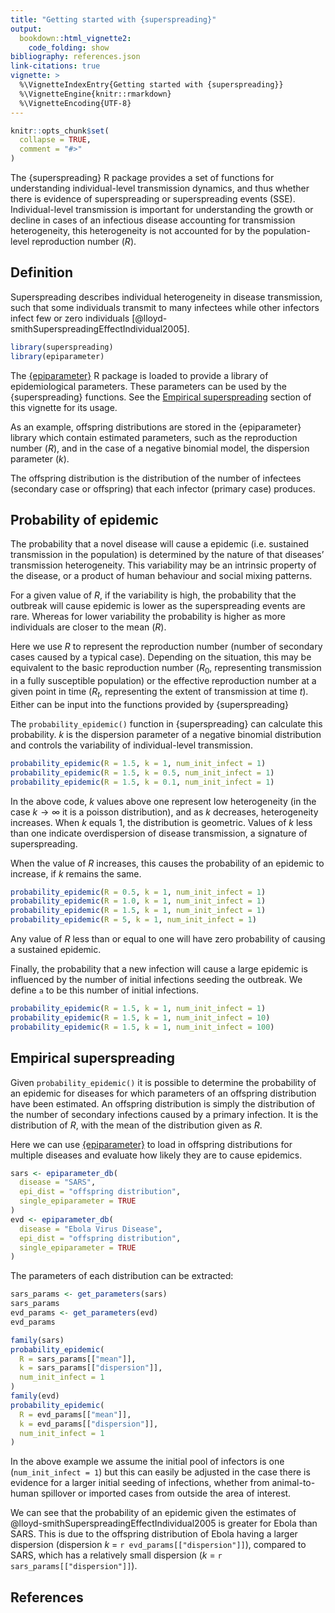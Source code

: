 ```yaml
---
title: "Getting started with {superspreading}"
output: 
  bookdown::html_vignette2:
    code_folding: show
bibliography: references.json
link-citations: true
vignette: >
  %\VignetteIndexEntry{Getting started with {superspreading}}
  %\VignetteEngine{knitr::rmarkdown}
  %\VignetteEncoding{UTF-8}
---
```


```r
knitr::opts_chunk$set(
  collapse = TRUE,
  comment = "#>"
)
```

The {superspreading} R package provides a set of functions for understanding
individual-level transmission dynamics, and thus whether there is evidence of
superspreading or superspreading events (SSE). Individual-level transmission is
important for understanding the growth or decline in cases of an infectious 
disease accounting for transmission heterogeneity, this heterogeneity is not 
accounted for by the population-level reproduction number ($R$).

::: {.alert .alert-info}
## Definition

Superspreading describes individual heterogeneity in disease transmission, such that some individuals transmit to many infectees while other
infectors infect few or zero individuals [@lloyd-smithSuperspreadingEffectIndividual2005].
:::

```r
library(superspreading)
library(epiparameter)
```

::: {.alert .alert-secondary}
The [{epiparameter}](https://github.com/epiverse-trace/epiparameter) R package is loaded to provide a library of epidemiological parameters. These
parameters can be used by the {superspreading} functions. See the [Empirical superspreading] section of this
vignette for its usage.

As an example, offspring distributions are stored in the {epiparameter} library which contain estimated parameters,
such as the reproduction number ($R$), and in the case of a negative binomial model, the dispersion parameter ($k$).

The offspring distribution is the distribution of the number of infectees (secondary case or offspring) that each infector (primary case) produces. 
:::

## Probability of epidemic

The probability that a novel disease will cause a epidemic (i.e. sustained 
transmission in the population) is determined by the nature of that diseases'
transmission heterogeneity. This variability may be an intrinsic property of 
the disease, or a product of human behaviour and social mixing patterns.

For a given value of $R$, if the variability is high, the probability that the outbreak 
will cause epidemic is lower as the superspreading events are rare. Whereas for
lower variability the probability is higher as more individuals are closer to the 
mean ($R$).

::: {.alert .alert-secondary}
Here we use $R$ to represent the reproduction number (number of secondary cases caused by a 
typical case). Depending on the situation, this may be equivalent to the basic reproduction
number ($R_0$, representing transmission in a fully susceptible population) or the effective 
reproduction number at a given point in time ($R_t$, representing the extent of transmission 
at time $t$). Either can be input into the functions provided by {superspreading}
:::

The `probability_epidemic()` function in {superspreading} can calculate
this probability. $k$ is the dispersion parameter of a negative binomial distribution
and controls the variability of individual-level transmission.

```r
probability_epidemic(R = 1.5, k = 1, num_init_infect = 1)
probability_epidemic(R = 1.5, k = 0.5, num_init_infect = 1)
probability_epidemic(R = 1.5, k = 0.1, num_init_infect = 1)
```

In the above code, $k$ values above one represent low heterogeneity (in the case 
$k \rightarrow \infty$ it is a poisson distribution), and as $k$ decreases,
heterogeneity increases. When $k$ equals 1, the distribution is geometric. Values
of $k$ less than one indicate overdispersion of disease transmission, a signature
of superspreading.

When the value of $R$ increases, this causes the probability of an 
epidemic to increase, if $k$ remains the same.

```r
probability_epidemic(R = 0.5, k = 1, num_init_infect = 1)
probability_epidemic(R = 1.0, k = 1, num_init_infect = 1)
probability_epidemic(R = 1.5, k = 1, num_init_infect = 1)
probability_epidemic(R = 5, k = 1, num_init_infect = 1)
```

Any value of $R$ less than or equal to one will have zero probability of causing
a sustained epidemic.

Finally, the probability that a new infection will cause a large epidemic is influenced by the
number of initial infections seeding the outbreak. We define
`a` to be this number of initial infections.

```r
probability_epidemic(R = 1.5, k = 1, num_init_infect = 1)
probability_epidemic(R = 1.5, k = 1, num_init_infect = 10)
probability_epidemic(R = 1.5, k = 1, num_init_infect = 100)
```

## Empirical superspreading

Given `probability_epidemic()` it is possible to determine the probability of 
an epidemic for diseases for which parameters of an offspring distribution have 
been estimated. An offspring distribution is simply the distribution of the 
number of secondary infections caused by a primary infection. It is the distribution
of $R$, with the mean of the distribution given as $R$.

Here we can use [{epiparameter}](https://github.com/epiverse-trace/epiparameter) to load in offspring distributions for multiple 
diseases and evaluate how likely they are to cause epidemics.

```r
sars <- epiparameter_db(
  disease = "SARS",
  epi_dist = "offspring distribution",
  single_epiparameter = TRUE
)
evd <- epiparameter_db(
  disease = "Ebola Virus Disease",
  epi_dist = "offspring distribution",
  single_epiparameter = TRUE
)
```

The parameters of each distribution can be extracted:

```r
sars_params <- get_parameters(sars)
sars_params
evd_params <- get_parameters(evd)
evd_params
```

```r
family(sars)
probability_epidemic(
  R = sars_params[["mean"]],
  k = sars_params[["dispersion"]],
  num_init_infect = 1
)
family(evd)
probability_epidemic(
  R = evd_params[["mean"]],
  k = evd_params[["dispersion"]],
  num_init_infect = 1
)
```

In the above example we assume the initial pool of infectors is one (`num_init_infect = 1`) 
but this can easily be adjusted in the case there is evidence for a larger initial
seeding of infections, whether from animal-to-human spillover or imported cases from outside the area of interest.

We can see that the probability of an epidemic given the estimates of 
@lloyd-smithSuperspreadingEffectIndividual2005 is greater for Ebola than SARS.
This is due to the offspring distribution of Ebola having a larger dispersion 
(dispersion $k$ = `r evd_params[["dispersion"]]`), compared to SARS, which has a relatively
small dispersion ($k$ = `r sars_params[["dispersion"]]`).

## References
